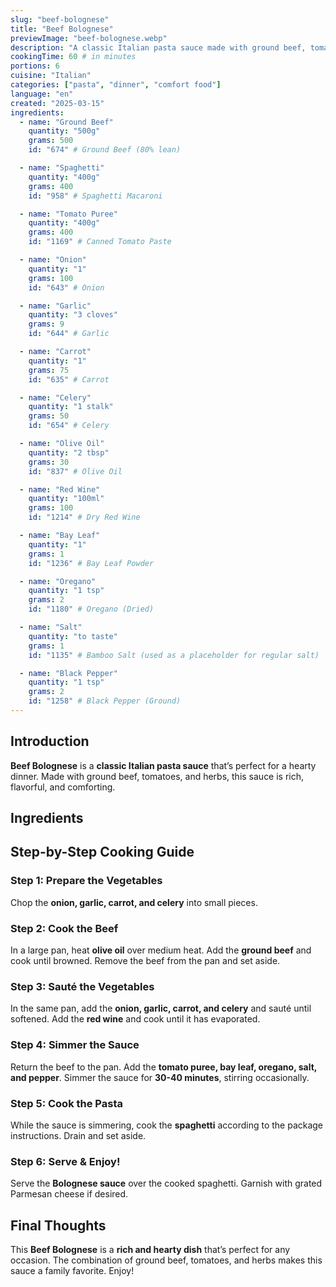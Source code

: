 ```yaml
---
slug: "beef-bolognese"
title: "Beef Bolognese"
previewImage: "beef-bolognese.webp"
description: "A classic Italian pasta sauce made with ground beef, tomatoes, and herbs, perfect for a hearty dinner."
cookingTime: 60 # in minutes
portions: 6
cuisine: "Italian"
categories: ["pasta", "dinner", "comfort food"]
language: "en"
created: "2025-03-15"
ingredients:
  - name: "Ground Beef"
    quantity: "500g"
    grams: 500
    id: "674" # Ground Beef (80% lean)

  - name: "Spaghetti"
    quantity: "400g"
    grams: 400
    id: "958" # Spaghetti Macaroni

  - name: "Tomato Puree"
    quantity: "400g"
    grams: 400
    id: "1169" # Canned Tomato Paste

  - name: "Onion"
    quantity: "1"
    grams: 100
    id: "643" # Onion

  - name: "Garlic"
    quantity: "3 cloves"
    grams: 9
    id: "644" # Garlic

  - name: "Carrot"
    quantity: "1"
    grams: 75
    id: "635" # Carrot

  - name: "Celery"
    quantity: "1 stalk"
    grams: 50
    id: "654" # Celery

  - name: "Olive Oil"
    quantity: "2 tbsp"
    grams: 30
    id: "837" # Olive Oil

  - name: "Red Wine"
    quantity: "100ml"
    grams: 100
    id: "1214" # Dry Red Wine

  - name: "Bay Leaf"
    quantity: "1"
    grams: 1
    id: "1236" # Bay Leaf Powder

  - name: "Oregano"
    quantity: "1 tsp"
    grams: 2
    id: "1180" # Oregano (Dried)

  - name: "Salt"
    quantity: "to taste"
    grams: 1
    id: "1135" # Bamboo Salt (used as a placeholder for regular salt)

  - name: "Black Pepper"
    quantity: "1 tsp"
    grams: 2
    id: "1258" # Black Pepper (Ground)
---
```



## Introduction

**Beef Bolognese** is a **classic Italian pasta sauce** that’s perfect for a hearty dinner. Made with ground beef, tomatoes, and herbs, this sauce is rich, flavorful, and comforting.

## Ingredients

<IngredientsList
  ingredients={frontmatter.ingredients}
  portions={frontmatter.portions}
/>

## Step-by-Step Cooking Guide

### Step 1: Prepare the Vegetables

Chop the **onion, garlic, carrot, and celery** into small pieces.

<CookingStep
  action="cutting-vegetables-mix-tomato-onion-green"
  alt="Chopping vegetables for Bolognese"
/>

### Step 2: Cook the Beef

In a large pan, heat **olive oil** over medium heat. Add the **ground beef** and cook until browned. Remove the beef from the pan and set aside.

<CookingStep
  action="frying-pan-meat-red-cubes"
  alt="Cooking ground beef in a pan"
/>

### Step 3: Sauté the Vegetables

In the same pan, add the **onion, garlic, carrot, and celery** and sauté until softened. Add the **red wine** and cook until it has evaporated.

<CookingStep
  action="stewing-meat-red-cubes"
  alt="Sautéing vegetables in a pan"
/>

### Step 4: Simmer the Sauce

Return the beef to the pan. Add the **tomato puree, bay leaf, oregano, salt, and pepper**. Simmer the sauce for **30-40 minutes**, stirring occasionally.

<CookingStep
  action="stirring-saucePan-tomato"
  alt="Simmering Bolognese sauce in a pot"
/>

### Step 5: Cook the Pasta

While the sauce is simmering, cook the **spaghetti** according to the package instructions. Drain and set aside.

<CookingStep action="boiling-pasta-long" alt="Boiling spaghetti in a pot" />

### Step 6: Serve & Enjoy!

Serve the **Bolognese sauce** over the cooked spaghetti. Garnish with grated Parmesan cheese if desired.

## Final Thoughts

This **Beef Bolognese** is a **rich and hearty dish** that’s perfect for any occasion. The combination of ground beef, tomatoes, and herbs makes this sauce a family favorite. Enjoy!

<NutritionFacts ingredients={frontmatter.ingredients} />
